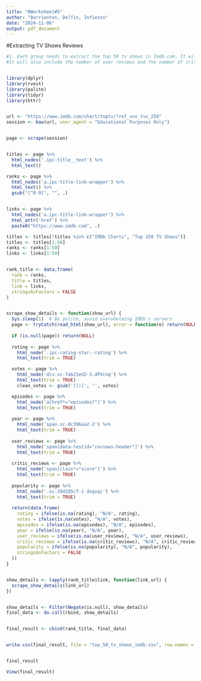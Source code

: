 ```yaml
---
title: "RWorksheet#5"
author: "Barrientos, Delfin, Infiesto"
date: "2024-11-06"
output: pdf_document
---
```

#Extracting TV Shows Reviews
```r
#1. Each group needs to extract the top 50 tv shows in Imdb.com. It will include the rank, the title of the tv show, tv rating, the number of people who voted, the number of episodes, the year it was released.
#It will also include the number of user reviews and the number of critic reviews, as well as the popularity rating for each tv shows.


library(dplyr)
library(rvest)
library(polite)
library(tidyr)
library(httr)


url <- "https://www.imdb.com/chart/toptv/?ref_=nv_tvv_250"
session <- bow(url, user_agent = "Educational Purposes Only")


page <- scrape(session)


titles <- page %>%
  html_nodes('.ipc-title__text') %>%
  html_text()

ranks <- page %>%
  html_nodes('a.ipc-title-link-wrapper') %>%
  html_text() %>%
  gsub("[^0-9]", "", .)


links <- page %>%
  html_nodes('a.ipc-title-link-wrapper') %>%
  html_attr('href') %>%
  paste0("https://www.imdb.com", .)

titles <- titles[!titles %in% c("IMDb Charts", "Top 250 TV Shows")]
titles <- titles[1:50]
ranks <- ranks[1:50]
links <- links[1:50]


rank_title <- data.frame(
  rank = ranks,
  title = titles,
  link = links,
  stringsAsFactors = FALSE
)


scrape_show_details <- function(show_url) {
  Sys.sleep(1)  # Be polite, avoid overwhelming IMDb's servers
  page <- tryCatch(read_html(show_url), error = function(e) return(NULL))
  
  if (is.null(page)) return(NULL)
  
  rating <- page %>%
    html_node('.ipc-rating-star--rating') %>%
    html_text(trim = TRUE)

  votes <- page %>%
    html_node('div.sc-7ab21ed2-3.dPVcnq') %>%
    html_text(trim = TRUE)
    clean_votes <- gsub('[()]', '', votes)

  episodes <- page %>%
    html_node('a[href*="episodes?"]') %>%
    html_text(trim = TRUE)
  
  year <- page %>%
    html_node('span.sc-8c396aa2-2') %>%
    html_text(trim = TRUE)
  
  user_reviews <- page %>%
    html_node('span[data-testid="reviews-header"]') %>%
    html_text(trim = TRUE)
  
  critic_reviews <- page %>%
    html_node('span[class*="score"]') %>%
    html_text(trim = TRUE)
  
  popularity <- page %>%
    html_node('.sc-39d285cf-1 dxqvqi') %>%
    html_text(trim = TRUE)
  
  return(data.frame(
    rating = ifelse(is.na(rating), "N/A", rating),
    votes = ifelse(is.na(votes), "N/A", votes),
    episodes = ifelse(is.na(episodes), "N/A", episodes),
    year = ifelse(is.na(year), "N/A", year),
    user_reviews = ifelse(is.na(user_reviews), "N/A", user_reviews),
    critic_reviews = ifelse(is.na(critic_reviews), "N/A", critic_reviews),
    popularity = ifelse(is.na(popularity), "N/A", popularity),
    stringsAsFactors = FALSE
  ))
}


show_details <- lapply(rank_title$link, function(link_url) {
  scrape_show_details(link_url)
})


show_details <- Filter(Negate(is.null), show_details)
final_data <- do.call(rbind, show_details)


final_result <- cbind(rank_title, final_data)


write.csv(final_result, file = "top_50_tv_shows_imdb.csv", row.names = FALSE)


final_result

View(final_result)


```





